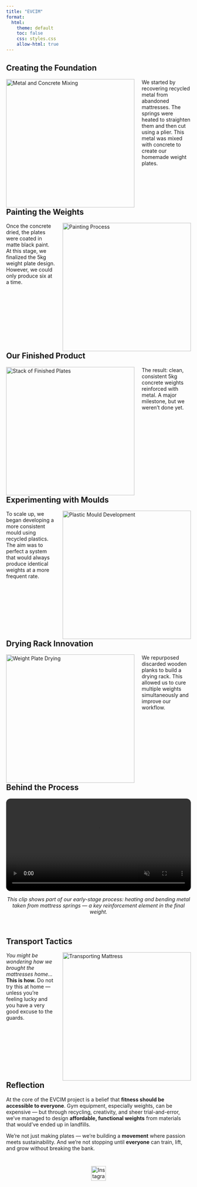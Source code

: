 ```yaml
---
title: "EVCIM"
format: 
  html:
    theme: default
    toc: false
    css: styles.css
    allow-html: true
---
```


## Creating the Foundation

<a href="#">
  <img 
    src="no-paint.jpg" 
    alt="Metal and Concrete Mixing" 
    style="float: left; margin-right: 20px; width: 350px; transition: transform 0.3s ease;"
    onmouseover="this.style.transform='translateY(-10px)';"
    onmouseout="this.style.transform='translateY(0)';"
  />
</a>

<p style="max-width: 700px;">
We started by recovering recycled metal from abandoned mattresses. The springs were heated to straighten them and then cut using a plier. This metal was mixed with concrete to create our homemade weight plates.
</p>

<div style="clear: both; margin-top: 60px;"></div>

## Painting the Weights

<a href="#">
  <img 
    src="painting.jpg" 
    alt="Painting Process" 
    style="float: right; margin-left: 20px; width: 350px; transition: transform 0.3s ease;"
    onmouseover="this.style.transform='translateY(-10px)';"
    onmouseout="this.style.transform='translateY(0)';"
  />
</a>

<p style="max-width: 700px;">
Once the concrete dried, the plates were coated in matte black paint. At this stage, we finalized the 5kg weight plate design. However, we could only produce six at a time.
</p>

<div style="clear: both; margin-top: 60px;"></div>

## Our Finished Product

<a href="#">
  <img 
    src="final-image.jpg" 
    alt="Stack of Finished Plates" 
    style="float: left; margin-right: 20px; width: 350px; transition: transform 0.3s ease;"
    onmouseover="this.style.transform='translateY(-10px)';"
    onmouseout="this.style.transform='translateY(0)';"
  />
</a>

<p style="max-width: 700px;">
The result: clean, consistent 5kg concrete weights reinforced with metal. A major milestone, but we weren’t done yet.
</p>

<div style="clear: both; margin-top: 60px;"></div>

## Experimenting with Moulds

<a href="#">
  <img 
    src="mould.jpg" 
    alt="Plastic Mould Development" 
    style="float: right; margin-left: 20px; width: 350px; transition: transform 0.3s ease;"
    onmouseover="this.style.transform='translateY(-10px)';"
    onmouseout="this.style.transform='translateY(0)';"
  />
</a>

<p style="max-width: 700px;">
To scale up, we began developing a more consistent mould using recycled plastics. The aim was to perfect a system that would always produce identical weights at a more frequent rate.
</p>

<div style="clear: both; margin-top: 60px;"></div>

## Drying Rack Innovation

<a href="#">
  <img 
    src="finised-weight.jpg" 
    alt="Weight Plate Drying" 
    style="float: left; margin-right: 20px; width: 350px; transition: transform 0.3s ease;"
    onmouseover="this.style.transform='translateY(-10px)';"
    onmouseout="this.style.transform='translateY(0)';"
  />
</a>

<p style="max-width: 700px;">
We repurposed discarded wooden planks to build a drying rack. This allowed us to cure multiple weights simultaneously and improve our workflow.
</p>

<div style="clear: both; margin-top: 60px;"></div>

## Behind the Process

<div style="max-width: 700px; margin: 0 auto;">
  <video controls muted autoplay loop playsinline style="width: 100%; border-radius: 12px;">
    <source src="../Videos/metal-bending.mp4" type="video/mp4">
    Your browser does not support the video tag.
  </video>

  <p style="text-align: center; font-style: italic; margin-top: 12px;">
    This clip shows part of our early-stage process: heating and bending metal taken from mattress springs — a key reinforcement element in the final weight.
  </p>
</div>

<div style="margin-top: 60px;"></div>

## Transport Tactics

<a href="#">
  <img 
    src="transport.jpg" 
    alt="Transporting Mattress" 
    style="float: right; margin-left: 20px; width: 350px; transition: transform 0.3s ease;"
    onmouseover="this.style.transform='translateY(-10px)';"
    onmouseout="this.style.transform='translateY(0)';"
  />
</a>

<p style="max-width: 700px;">
<em>You might be wondering how we brought the mattresses home...</em><br/>
<strong>This is how.</strong> Do not try this at home — unless you're feeling lucky and you have a very good excuse to the guards.
</p>

<div style="clear: both; margin-top: 60px;"></div>

## Reflection

<p style="max-width: 700px;">
At the core of the EVCIM project is a belief that <strong>fitness should be accessible to everyone</strong>. Gym equipment, especially weights, can be expensive — but through recycling, creativity, and sheer trial-and-error, we’ve managed to design <strong>affordable, functional weights</strong> from materials that would’ve ended up in landfills.
</p>

<p style="max-width: 700px;">
We’re not just making plates — we’re building a <strong>movement</strong> where passion meets sustainability. And we’re not stopping until <strong>everyone</strong> can train, lift, and grow without breaking the bank.
</p>

<div style="text-align: center; margin-top: 40px;">
  <a href="https://www.instagram.com/_evcim_" target="_blank">
    <img 
      src="https://cdn-icons-png.flaticon.com/512/2111/2111463.png" 
      alt="Instagram" 
      width="40" 
      style="transition: transform 0.3s ease;"
      onmouseover="this.style.transform='scale(1.2)';"
      onmouseout="this.style.transform='scale(1)';"
    />
  </a>
</div>


